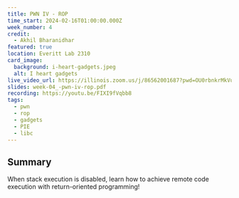 ```yaml
---
title: PWN IV - ROP
time_start: 2024-02-16T01:00:00.000Z
week_number: 4
credit:
  - Akhil Bharanidhar
featured: true
location: Everitt Lab 2310
card_image:
  background: i-heart-gadgets.jpeg
  alt: I heart gadgets
live_video_url: https://illinois.zoom.us/j/86562001687?pwd=OU0rbnkrMkVuSlRZTjJGMzM2ZTNUUT09
slides: week-04_-pwn-iv-rop.pdf
recording: https://youtu.be/FIXI9fVqbb8
tags:
  - pwn
  - rop
  - gadgets
  - PIE
  - libc
---
```

## Summary

When stack execution is disabled, learn how to achieve remote code execution with return-oriented programming!